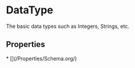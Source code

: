   
# DataType

The basic data types such as Integers, Strings, etc.

## Properties

<Grid>
* [](/Properties/Schema.org/)
</Grid>

